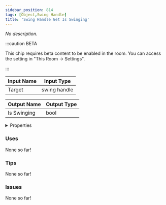 ```yaml
---
sidebar_position: 814
tags: [Object,Swing Handle]
title: 'Swing Handle Get Is Swinging'
---
```


*No description.*

:::caution BETA

This chip requires beta content to be enabled in the room. You can access the setting in "This Room -> Settings".

:::


<EsbSvg />

| Input Name | Input Type |
|-----------|-----------|
| Target | swing handle |

| Output Name | Output Type |
|-----------|-----------|
| Is Swinging | bool |


<details>
  <summary>Properties</summary>
  <div>
    <div>
    <table>
      <thead>
        <tr>
          <th>Is beta required?</th>
          <th>✅</th>
        </tr>
        <tr>
          <th>Is this chip a trolling risk?</th>
          <th>❌</th>
        </tr>
        <tr>
          <th>Is this chip a role assignment risk?</th>
          <th>❌</th>
        </tr>
        <tr>
          <th>Chip UUID</th>
          <th>cdebca62-2e6c-4353-8691-d1daae868f5f</th>
        </tr>
      </thead>
    </table>
    </div>
  </div>
</details>

### Uses

None so far!

### Tips

None so far!

### Issues

None so far!